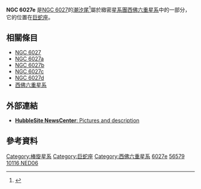 {{Infobox Galaxy
| name = [[New_General_Catalogue|NGC]] 6027e
| image = [[Image:Ngc6027e.JPG|300px]]
|caption=[[哈伯太空望遠鏡|哈伯太空望遠鏡]] (HST)的NGC 6027e影像。
|credit= HST/[[NASA|NASA]]/[[ESA|ESA]].
| epoch = [[J2000|J2000]]
| type = SB:0?<ref name="ned" />
| ra = {{RA|15|59|14.5}}<ref name="ned">{{cite web
  | title=NASA/IPAC Extragalactic Database
  | work=Results for NGC 6027e
  | url=http://nedwww.ipac.caltech.edu/
  | accessdate=2007-04-18
  | archive-date=2011-05-14
  | archive-url=https://web.archive.org/web/20110514100451/http://nedwww.ipac.caltech.edu/
  | dead-url=no
  }}</ref>
| dec = {{DEC|+20|45|57}}<ref name="ned" />
| dist_ly =
| z = 4095 ± 41 公里/秒<ref name="ned" />
| appmag_v = 16.7<ref name="ned" />
| size_v =  0′.8 × 0′.4<ref name="ned" />
| constellation name = [[巨蛇座|巨蛇座]]
| notes = 
| names = [[Uppsala_General_Catalogue|UGC]] 10116 NED06<ref name="ned" />, [[Principal_Galaxies_Catalogue|PGC]] 56579<ref name="ned" />
}}

'''NGC 6027e''' 是[[NGC_6027|NGC 6027]]的[[潮汐尾|潮汐尾]]<ref name="hubb">{{cite web
  | title=HubbleSite Newscenter
  | work=Results for NGC 6027
  | url=http://hubblesite.org/
  | accessdate=2007-04-18
  | archive-date=2016-05-15
  | archive-url=https://web.archive.org/web/20160515140348/http://hubblesite.org/
  | dead-url=no
  }}</ref>屬於緻密[[星系團|星系團]][[西佛六重星系|西佛六重星系]]中的一部分，它的位置在[[巨蛇座|巨蛇座]]。

== 相關條目 ==

* [[NGC_6027|NGC 6027]]
* [[NGC_6027a|NGC 6027a]]
* [[NGC_6027b|NGC 6027b]]
* [[NGC_6027c|NGC 6027c]]
* [[NGC_6027d|NGC 6027d]]
* [[西佛六重星系|西佛六重星系]]

==外部連結 ==
* [http://hubblesite.org/newscenter/archive/releases/2002/2002/22/image/b/format/web/ '''HubbleSite NewsCenter''': Pictures and description]{{Wayback|url=http://hubblesite.org/newscenter/archive/releases/2002/2002/22/image/b/format/web/ |date=20110610232945 }}

== 參考資料 ==

{{reflist}}

[[Category:棒旋星系|Category:棒旋星系]]
[[Category:巨蛇座|Category:巨蛇座]]
[[Category:西佛六重星系|Category:西佛六重星系]]
[[Category:NGC天體|6027e]]
[[Category:PGC天體|56579]]
[[Category:UGC天體|10116 NED06]]


{{galaxy-stub}}